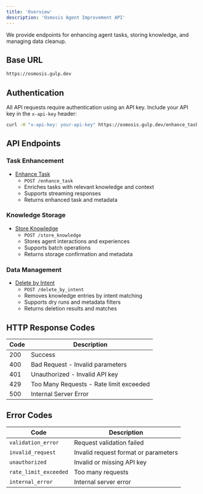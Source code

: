 ```yaml
---
title: 'Overview'
description: 'Osmosis Agent Improvement API'
---
```


We provide endpoints for enhancing agent tasks, storing knowledge, and managing data cleanup.

## Base URL

```bash
https://osmosis.gulp.dev
```

## Authentication

All API requests require authentication using an API key. Include your API key in the `x-api-key` header:

```bash
curl -H "x-api-key: your-api-key" https://osmosis.gulp.dev/enhance_task
```

## API Endpoints

### Task Enhancement

- [Enhance Task](/api-reference/enhance-task)
  - `POST /enhance_task`
  - Enriches tasks with relevant knowledge and context
  - Supports streaming responses
  - Returns enhanced task and metadata

### Knowledge Storage

- [Store Knowledge](/api-reference/store-knowledge)
  - `POST /store_knowledge`
  - Stores agent interactions and experiences
  - Supports batch operations
  - Returns storage confirmation and metadata

### Data Management

- [Delete by Intent](/api-reference/delete-by-intent)
  - `POST /delete_by_intent`
  - Removes knowledge entries by intent matching
  - Supports dry runs and metadata filters
  - Returns deletion results and matches

## HTTP Response Codes

| Code | Description |
|------|-------------|
| 200 | Success |
| 400 | Bad Request - Invalid parameters |
| 401 | Unauthorized - Invalid API key |
| 429 | Too Many Requests - Rate limit exceeded |
| 500 | Internal Server Error |

## Error Codes

| Code | Description |
|------|-------------|
| `validation_error` | Request validation failed |
| `invalid_request` | Invalid request format or parameters |
| `unauthorized` | Invalid or missing API key |
| `rate_limit_exceeded` | Too many requests |
| `internal_error` | Internal server error |